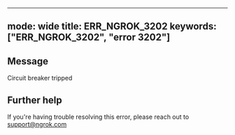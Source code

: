 
---
mode: wide
title: ERR_NGROK_3202
keywords: ["ERR_NGROK_3202", "error 3202"]
---

## Message
Circuit breaker tripped




## Further help
If you're having trouble resolving this error, please reach out to [support@ngrok.com](mailto:support@ngrok.com?subject=Help%20with%20ERR_NGROK_3202)

